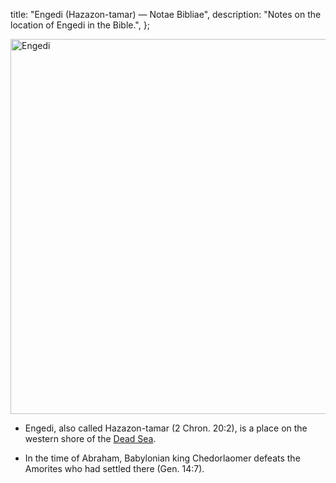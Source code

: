   title: "Engedi (Hazazon-tamar) — Notae Bibliae",
  description: "Notes on the location of Engedi in the Bible.",
};

<Initial text="Engedi (Hazazon-tamar)" />

<Image
  className="sepia rounded"
  src="/places/engedi.jpg"
  alt="Engedi"
  width="600"
  height="600"
/>

- Engedi, also called Hazazon-tamar (2 Chron. 20:2), is a place on the western shore of the [Dead Sea](/places/old-testament/genesis/dead-sea).

- In the time of Abraham, Babylonian king Chedorlaomer defeats the Amorites who had settled there (Gen. 14:7).
